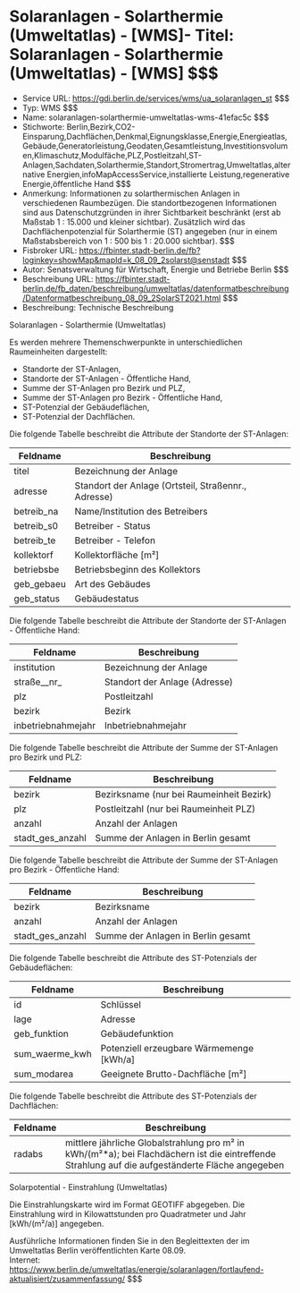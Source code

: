 # Solaranlagen - Solarthermie (Umweltatlas) - [WMS]- Titel: Solaranlagen - Solarthermie (Umweltatlas) - [WMS] $$$
- Service URL: https://gdi.berlin.de/services/wms/ua_solaranlagen_st $$$
- Typ: WMS $$$
- Name: solaranlagen-solarthermie-umweltatlas-wms-41efac5c $$$
- Stichworte: Berlin,Bezirk,CO2-Einsparung,Dachflächen,Denkmal,Eignungsklasse,Energie,Energieatlas,Gebäude,Generatorleistung,Geodaten,Gesamtleistung,Investitionsvolumen,Klimaschutz,Modulfäche,PLZ,Postleitzahl,ST-Anlagen,Sachdaten,Solarthermie,Standort,Stromertrag,Umweltatlas,alternative Energien,infoMapAccessService,installierte Leistung,regenerative Energie,öffentliche Hand $$$
- Anmerkung: Informationen zu solarthermischen Anlagen in verschiedenen Raumbezügen. Die standortbezogenen Informationen sind aus Datenschutzgründen in ihrer Sichtbarkeit beschränkt (erst ab Maßstab 1 : 15.000 und kleiner sichtbar). Zusätzlich wird das Dachflächenpotenzial für Solarthermie (ST) angegeben (nur in einem Maßstabsbereich von 1 : 500  bis 1 : 20.000 sichtbar). $$$
- Fisbroker URL: https://fbinter.stadt-berlin.de/fb?loginkey=showMap&mapId=k_08_09_2solarst@senstadt $$$
- Autor: Senatsverwaltung für Wirtschaft, Energie und Betriebe Berlin $$$
- Beschreibung URL: https://fbinter.stadt-berlin.de/fb_daten/beschreibung/umweltatlas/datenformatbeschreibung/Datenformatbeschreibung_08_09_2SolarST2021.html $$$
- Beschreibung: Technische Beschreibung 

Solaranlagen - Solarthermie (Umweltatlas)

Es werden mehrere Themenschwerpunkte in unterschiedlichen Raumeinheiten dargestellt:

* Standorte der ST-Anlagen,
* Standorte der ST-Anlagen - Öffentliche Hand,
* Summe der ST-Anlagen pro Bezirk und PLZ,
* Summe der ST-Anlagen pro Bezirk - Öffentliche Hand,
* ST-Potenzial der Gebäudeflächen,
* ST-Potenzial der Dachflächen.

Die folgende Tabelle beschreibt die Attribute der Standorte der ST-Anlagen:

| **Feldname** | **Beschreibung**                                    |
| ------------ | --------------------------------------------------- |
| titel        | Bezeichnung der Anlage                              |
| adresse      | Standort der Anlage (Ortsteil, Straßennr., Adresse) |
| betreib\_na  | Name/Institution des Betreibers                     |
| betreib\_s0  | Betreiber - Status                                  |
| betreib\_te  | Betreiber - Telefon                                 |
| kollektorf   | Kollektorfläche \[m²\]                              |
| betriebsbe   | Betriebsbeginn des Kollektors                       |
| geb\_gebaeu  | Art des Gebäudes                                    |
| geb\_status  | Gebäudestatus                                       |

Die folgende Tabelle beschreibt die Attribute der Standorte der ST-Anlagen - Öffentliche Hand:

| **Feldname**       | **Beschreibung**              |
| ------------------ | ----------------------------- |
| institution        | Bezeichnung der Anlage        |
| straße\_\_nr\_     | Standort der Anlage (Adresse) |
| plz                | Postleitzahl                  |
| bezirk             | Bezirk                        |
| inbetriebnahmejahr | Inbetriebnahmejahr            |

Die folgende Tabelle beschreibt die Attribute der  Summe der ST-Anlagen pro Bezirk und PLZ:

| **Feldname**       | **Beschreibung**                         |
| ------------------ | ---------------------------------------- |
| bezirk             | Bezirksname (nur bei Raumeinheit Bezirk) |
| plz                | Postleitzahl (nur bei Raumeinheit PLZ)   |
| anzahl             | Anzahl der Anlagen                       |
| stadt\_ges\_anzahl | Summe der Anlagen in Berlin gesamt       |

Die folgende Tabelle beschreibt die Attribute der  Summe der ST-Anlagen pro Bezirk - Öffentliche Hand:

| **Feldname**       | **Beschreibung**                   |
| ------------------ | ---------------------------------- |
| bezirk             | Bezirksname                        |
| anzahl             | Anzahl der Anlagen                 |
| stadt\_ges\_anzahl | Summe der Anlagen in Berlin gesamt |

Die folgende Tabelle beschreibt die Attribute des ST-Potenzials der Gebäudeflächen:

| **Feldname**     | **Beschreibung**                           |
| ---------------- | ------------------------------------------ |
| id               | Schlüssel                                  |
| lage             | Adresse                                    |
| geb\_funktion    | Gebäudefunktion                            |
| sum\_waerme\_kwh | Potenziell erzeugbare Wärmemenge \[kWh/a\] |
| sum\_modarea     | Geeignete Brutto-Dachfläche \[m²\]         |

Die folgende Tabelle beschreibt die Attribute des ST-Potenzials der Dachflächen:

| **Feldname** | **Beschreibung**                                                                                                                                  |
| ------------ | ------------------------------------------------------------------------------------------------------------------------------------------------- |
| radabs       | mittlere jährliche Globalstrahlung pro m² in kWh/(m²\*a); bei Flachdächern ist die eintreffende Strahlung auf die aufgeständerte Fläche angegeben |

Solarpotential - Einstrahlung (Umweltatlas)

Die Einstrahlungskarte wird im Format GEOTIFF abgegeben. Die Einstrahlung wird in Kilowattstunden pro Quadratmeter und Jahr \[kWh/(m²/a)\] angegeben.

Ausführliche Informationen finden Sie in den Begleittexten der im Umweltatlas Berlin veröffentlichten Karte 08.09.  
Internet: https://www.berlin.de/umweltatlas/energie/solaranlagen/fortlaufend-aktualisiert/zusammenfassung/ $$$
